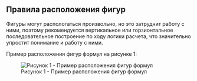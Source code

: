 ## Правила расположения фигур

Фигуры могут распологаться произвольно, но это затруднит работу с ними, поэтому рекомендуется вертикальное или горзионтальное последовательное построение по ходу логики расчета, что значительно упростит понимание и работу с ними.

Пример расположения фигур формул на рисунке 1:

![Рисунок 1 - Пример расположения фигур формул](Picture/6.jpg)
